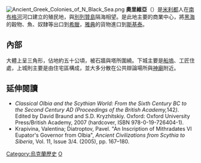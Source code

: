[[File:Ancient_Greek_Colonies_of_N_Black_Sea.png|thumb]]
'''奧里維亞'''（{{lang-el|Óλβια}}）是[[米利都|米利都]]人在[[南布格河|南布格河]]河口建立的殖民地，與[[別列贊島|別列贊島]]隔海相望。是此地主要的商業中心，將[[黑海|黑海]]的穀物、魚、奴隸等出口到[[希臘|希臘]]，[[雅典|雅典]]的貨物進口到[[斯基泰|斯基泰]]。

== 內部 ==

大體上呈三角形，佔地約五十公頃，被石牆與塔所圍繞。下城主要是[[船塢|船塢]]、工匠住處，上城則主要是由住宅區構成，並大多分散在公共辯論場所與[[神廟|神廟]]附近。

== 延伸閱讀 ==

* ''Classical Olbia and the Scythian World: From the Sixth Century BC to the Second Century AD (Proceedings of the British Academy, ''142'')''. Edited by David Braund and S.D. Kryzhitskiy. Oxford: Oxford University Press/British Academy, 2007 (hardcover, ISBN 978-0-19-726404-1). 
* Krapivina, Valentina; Diatroptov, Pavel. "An Inscription of Mithradates VI Eupator's Governor from Olbia", ''Ancient Civilizations from Scythia to Siberia'', Vol. 11, Issue 3/4. (2005), pp. 167–180.

[[Category:烏克蘭歷史|Category:烏克蘭歷史]]
[[Category:希腊城邦|Ο]]